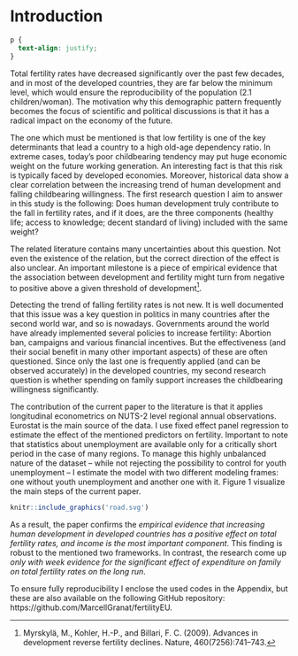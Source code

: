 # Introduction {#Chapter-1}

```css
p {
  text-align: justify;
}
```


Total fertility rates have decreased significantly over the past few decades, and in most of the developed countries, they are far below the minimum level, which would ensure the reproducibility of the population (2.1 children/woman). The motivation why this demographic pattern frequently becomes the focus of scientific and political discussions is that it has a radical impact on the economy of the future.

The one which must be mentioned is that low fertility is one of the key determinants that lead a country to a high old-age dependency ratio. In extreme cases, today's poor childbearing tendency may put huge economic weight on the future working generation. An interesting fact is that this risk is typically faced by developed economies. Moreover, historical data show a clear correlation between the increasing trend of human development and falling childbearing willingness. The first research question I aim to answer in this study is the following: Does human development truly contribute to the fall in fertility rates, and if it does, are the three components (healthy life; access to knowledge; decent standard of living) included with the same weight?

The related literature contains many uncertainties about this question. Not even the existence of the relation, but the correct direction of the effect is also unclear. An important milestone is a piece of empirical evidence that the association between development and fertility might turn from negative to positive above a given threshold of development^[Myrskylä, M., Kohler, H.-P., and Billari, F. C. (2009). Advances in development reverse fertility declines. Nature, 460(7256):741–743.].

Detecting the trend of falling fertility rates is not new. It is well documented that this issue was a key question in politics in many countries after the second world war, and so is nowadays. Governments around the world have already implemented several policies to increase fertility: Abortion ban, campaigns and various financial incentives. But the effectiveness (and their social benefit in many other important aspects) of these are often questioned. Since only the last one is frequently applied (and can be observed accurately) in the developed countries, my second research question is whether spending on family support increases the childbearing willingness significantly.

The contribution of the current paper to the literature is that it applies longitudinal econometrics on NUTS-2 level regional annual observations. Eurostat is the main source of the data. I use fixed effect panel regression to estimate the effect of the mentioned predictors on fertility. Important to note that statistics about unemployment are available only for a critically short period in the case of many regions. To manage this highly unbalanced nature of the dataset – while not rejecting the possibility to control for youth unemployment – I estimate the model with two different modeling frames: one without youth unemployment and another one with it. Figure 1 visualize the main steps of the current paper.

```r
knitr::include_graphics('road.svg')
```

As a result, the paper confirms the *empirical evidence that increasing human development in developed countries has a positive effect on total fertility rates, and income is the most important component*. This finding is robust to the mentioned two frameworks. In contrast, the research come up *only with week evidence for the significant effect of expenditure on family on total fertility rates on the long run*. 

To ensure fully reproducibility I enclose the used codes in the Appendix, but these are also available on the following GitHub repository:  https://github.com/MarcellGranat/fertilityEU.



